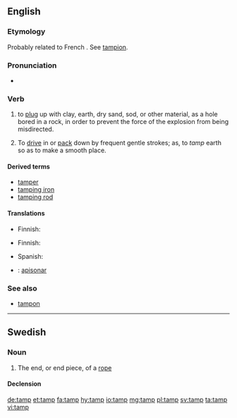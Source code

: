 ==English==

===Etymology===
Probably related to French {{term|tamponner||to plug or stop|lang=fr}}. See [[tampion]].
: {{etystub}}

===Pronunciation===
* {{IPA|/tæmp/|lang=en}}

===Verb===
{{en-verb|tamps|tamping|tamped|tamped}}

# {{context|blasting|lang=en}} to [[plug]] up with clay, earth, dry sand, sod, or other material, as a hole bored in a rock, in order to prevent the force of the explosion from being misdirected.
# To [[drive]] in or [[pack]] down by frequent gentle strokes; as, to ''tamp'' earth so as to make a smooth place.

====Derived terms====
* [[tamper]]
* [[tamping iron]]
* [[tamping rod]]

====Translations====
{{trans-top|to plug up with clay or other material}}
* Finnish: {{t+|fi|tulpata}}
{{trans-mid}}
{{trans-bottom}}

{{trans-top|to pack down}}
* Finnish: {{t|fi|tampata}}
{{trans-mid}}
* Spanish: {{t+|es|apisonar}}
{{trans-bottom}}
{{checktrans-top}}
* {{ttbc|es}}: [[apisonar]]
{{trans-bottom}}

===See also===
* [[tampon]]

----

==Swedish==

===Noun===
{{sv-noun|c}}

# The end, or end piece, of a [[rope]]

====Declension====
{{sv-noun-reg-ar}}

[[de:tamp]]
[[et:tamp]]
[[fa:tamp]]
[[hy:tamp]]
[[io:tamp]]
[[mg:tamp]]
[[pl:tamp]]
[[sv:tamp]]
[[ta:tamp]]
[[vi:tamp]]